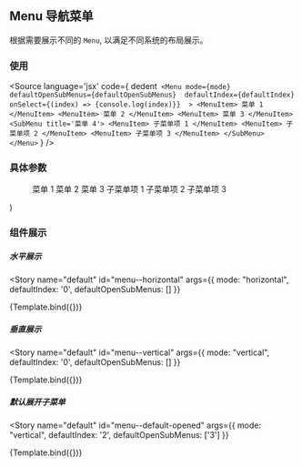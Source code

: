 <!-- Menu Doc -->
## Menu 导航菜单
根据需要展示不同的 `Menu`, 以满足不同系统的布局展示。


<Meta title="Components/Menu" component={Menu} />

### 使用

<Source
  language='jsx'
  code={
    dedent`
      <Menu mode={mode} 
        defaultOpenSubMenus={defaultOpenSubMenus} 
        defaultIndex={defaultIndex} 
        onSelect={(index) => {console.log(index)}} 
      >
        <MenuItem>
            菜单 1
        </MenuItem>
        <MenuItem>
            菜单 2
        </MenuItem>
        <MenuItem>
            菜单 3
        </MenuItem>
        <SubMenu title='菜单 4'>
            <MenuItem>
                子菜单项 1
            </MenuItem>
            <MenuItem>
                子菜单项 2
            </MenuItem>
            <MenuItem>
                子菜单项 3
            </MenuItem>
        </SubMenu>
      </Menu>`
  }
/>

### 具体参数
<ArgsTable of={Menu} />

   <Menu 
      {...args}
    >
      <MenuItem>
          菜单 1
      </MenuItem>
      <MenuItem>
          菜单 2
      </MenuItem>
      <MenuItem>
          菜单 3
      </MenuItem>
      <SubMenu title='菜单 4'>
          <MenuItem>
              子菜单项 1
          </MenuItem>
          <MenuItem>
              子菜单项 2
          </MenuItem>
          <MenuItem>
              子菜单项 3
          </MenuItem>
      </SubMenu>
    </Menu>
)

### 组件展示

##### 水平展示

<Story 
  name="default" 
  id="menu--horizontal" 
  args={{ 
    mode: "horizontal",
    defaultIndex: '0',
    defaultOpenSubMenus: []
  }}
>
{Template.bind({})}
</Story>

##### 垂直展示

<Story 
  name="default" 
  id="menu--vertical" 
  args={{ 
    mode: "vertical",
    defaultIndex: '0',
    defaultOpenSubMenus: []
  }}
>
{Template.bind({})}
</Story>

##### 默认展开子菜单

<Story 
  name="default" 
  id="menu--default-opened" 
  args={{ 
    mode: "vertical",
    defaultIndex: '2',
    defaultOpenSubMenus: ['3']
  }}
>
{Template.bind({})}
</Story>